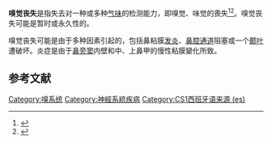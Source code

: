 {{Infobox medical condition
| name = 嗅觉丧失
| image = Anosmia.jpg
| alt = [[鼻腔|鼻腔]][[鼻窦|鼻窦]]的侧视解剖图，展示发炎的粘膜
| caption = 鼻黏膜发炎导致嗅觉丧失
| width = 
| pronounce = {{IPAc-en|æ|n|ˈ|ɒ|z|m|i|ə|}}
| synonyms = 
| field = [[耳鼻喉科學|耳鼻喉科學]]
}}
'''嗅觉丧失'''是指失去对一种或多种[[气味|气味]]的检测能力，即嗅觉、味觉的喪失<ref name="Coon2006">{{Cite book|last=Coon|first=Dennis|last2=Mitterer|first2=John|format=vanc|title=Introduction to Psychology: Gateways to Mind and Behavior|date=2006|publisher=Cengage Learning|isbn=978-0-495-09155-4|page=174|url=https://books.google.com/books?id=V6EHmNCmEWQC&pg=PA174|language=en}}</ref><ref name="Jon2010">{{Cite book|last=Jones|first=Nicholas|title=Practical Rhinology|date=2010|publisher=CRC Press|isbn=978-1-4441-0861-3|page=25|url=https://books.google.com/books?id=arSSpm-OgjYC&pg=PA25|language=en|access-date=2020-10-10|archive-date=2021-08-28|archive-url=https://web.archive.org/web/20210828150805/https://books.google.com/books?id=arSSpm-OgjYC&pg=PA25|dead-url=no}}</ref>。嗅觉丧失可能是暂时或永久性的。

嗅觉丧失可能是由于多种因素引起的，包括鼻粘膜[[炎症|发炎]]、[[鼻腔|鼻腔通道]]阻塞或一个[[颞叶|颞叶]]遭破坏。炎症是由于[[鼻竇|鼻旁窦]]内壁和中、上鼻甲的慢性粘膜變化所致。

== 参考文献 ==
{{Reflist|30em}}{{Medical condition classification and resources|ICD10={{ICD10|R|43|0|r|40}}|ICD9={{ICD9|781.1}}|MeshID=D000857}}

[[Category:嗅系统|Category:嗅系统]]
[[Category:神經系統疾病|Category:神經系統疾病]]
[[Category:CS1西班牙语来源_(es)|Category:CS1西班牙语来源 (es)]]